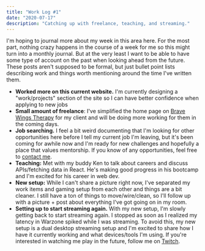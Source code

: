 ```yaml
---
title: "Work Log #1"
date: "2020-07-17"
description: "Catching up with freelance, teaching, and streaming."
---
```


I'm hoping to journal more about my week in this area here. For the most part, nothing crazy happens in the course of a week for me so this might turn into a monthly journal. But at the very least I want to be able to have some type of account on the past when looking ahead from the future. These posts aren't supposed to be formal, but just bullet point lists describing work and things worth mentioning around the time I've written them.

- **Worked more on this current website.** I'm currently designing a "work/projects" section of the site so I can have better confidence when applying to new jobs
- **Small amount of freelance**: I've simplified the home page on [Brave Wings Therapy](https://www.bravewingstherapy.com) for my client and will be doing more working for them in the coming days.
- **Job searching.** I feel a bit weird documenting that I'm looking for other opportunities here before I tell my current job I'm leaving, but it's been coming for awhile now and I'm ready for new challenges and hopefully a place that values mentorship. If you know of any opportunities, feel free to [contact me](/contact).
- **Teaching:** Met with my buddy Ken to talk about careers and discuss APIs/fetching data in React. He's making good progress in his bootcamp and I'm excited for his career in web dev.
- **New setup:** While I can't share a picture right now, I've separated my work items and gaming setup from each other and things are a bit cleaner. I still have a ton of things to move/wire/clean, so I'll follow up with a picture + post about everything I've got going on in my room.
- **Setting up to start streaming again.** With my new setup, I'm slowly getting back to start streaming again. I stopped as soon as I realized my latency in Warzone spiked while I was streaming. To avoid this, my new setup is a dual desktop streaming setup and I'm excited to share how I have it currently working and what devices/tools I'm using. If you're interested in watching me play in the future, follow me on [Twitch](https://www.twitch.tv/24props).
